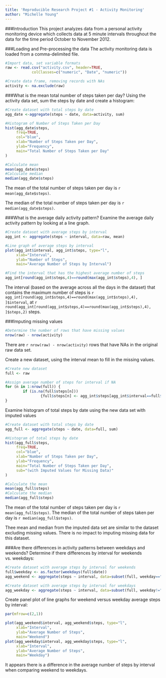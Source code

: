 ```yaml
---
title: 'Reproducible Research Project #1 - Activity Monitoring'
author: "Michelle Young"
---
```


###Introduction
This project analyzes data from a personal activity monitoring device which collects data at 5 minute intervals throughout the data for the time period October to November 2012.

###Loading and Pre-processing the data
The activity monitoring data is loaded from a comma-delimited file.
```r
#Import data, set variable formats
raw <- read.csv("activity.csv", header=TRUE, 
            colClasses=c("numeric", "Date", "numeric"))

#Create data frame, removing records with NAs
activity <- na.exclude(raw)
```

###What is the mean total number of steps taken per day?
Using the activity data set, sum the steps by date and create a histogram:
```r
#Create dataset with total steps by date
agg_date <-aggregate(steps ~ date, data=activity, sum)

#Histogram of Number of Steps Taken per Day
hist(agg_date$steps, 
     freq=TRUE,
     col="blue", 
     xlab="Number of Steps Taken per Day",
     ylab="Frequency",
     main="Total Number of Steps Taken per Day"
)
```

```r
#Calculate mean 
mean(agg_date$steps)
#Calculate median
median(agg_date$steps)
```

The mean of the total number of steps taken per day is `r mean(agg_date$steps)`.

The median of the total number of steps taken per day is `r median(agg_date$steps)`.

###What is the average daily activity pattern?
Examine the average daily activity pattern by looking at a line graph.
```r
#Create dataset with average steps by interval
agg_int <- aggregate(steps ~ interval, data=raw, mean)

#Line graph of average steps by interval
plot(agg_int$interval, agg_int$steps, type="l",
     xlab="Interval",
     ylab="Number of Steps",
     main="Average Number of Steps by Interval")
```

```r
#Find the interval that has the highest average number of steps
agg_int[round(agg_int$steps,4)==round(max(agg_int$steps),4), ]

```
The interval (based on the average across all the days in the dataset) that contains the maximum number of steps is `r agg_int[round(agg_int$steps,4)==round(max(agg_int$steps),4), ]$interval`, at `r round(agg_int[round(agg_int$steps,4)==round(max(agg_int$steps),4), ]$steps,2)` steps.

###Imputing missing values
```r
#Determine the number of rows that have missing values
nrow(raw) - nrow(activity)
```
There are `r nrow(raw) - nrow(activity)` rows that have NAs in the original raw data set.

Create a new dataset, using the interval mean to fill in the missing values.
```r
#Create new dataset
full <- raw

#Assign average number of steps for interval if NA
for (n in 1:nrow(full)) {
        if (is.na(full$steps[n])) 
                {full$steps[n] <- agg_int$steps[agg_int$interval==full$interval[n]] }
}
```

Examine histogram of total steps by date using the new data set with imputed values
```r
#Create dataset with total steps by date
agg_full <- aggregate(steps ~ date, data=full, sum)

#Histogram of total steps by date
hist(agg_full$steps, 
     freq=TRUE,
     col="blue", 
     xlab="Number of Steps Taken per Day",
     ylab="Frequency",
     main="Total Number of Steps Taken per Day",
     sub="(with Imputed Values for Missing Data)"
)
```

```r
#Calculate the mean
mean(agg_full$steps)
#Calculate the median
median(agg_full$steps)
```

The mean of the total number of steps taken per day is `r mean(agg_full$steps)`.
The median of the total number of steps taken per day is `r median(agg_full$steps)`.

Thee mean and median from the imputed data set are similar to the dataset excluding missing values.  There is no impact to imputing missing data for this dataset.

###Are there differences in activity patterns between weekdays and weekends?
Determine if there differences by interval for weekends vs. weekdays:
```r
#Create dataset with average steps by interval for weekends
full$weekday <- as.factor(weekdays(full$date))
agg_weekend <- aggregate(steps ~ interval, data=subset(full, weekday=="Saturday" | weekday=="Sunday"), mean)

#Create dataset with average steps by interval for weekdays
agg_weekday <- aggregate(steps ~ interval, data=subset(full, weekday!="Saturday" & weekday!="Sunday"), mean)
```

Create panel plot of line graphs for weekend versus weekday average steps by interval:
```r
par(mfrow=c(2,1))

plot(agg_weekend$interval, agg_weekend$steps, type="l",
     xlab="Interval",
     ylab="Average Number of Steps",
     main="Weekend")
plot(agg_weekday$interval, agg_weekday$steps, type="l",
     xlab="Interval",
     ylab="Average Number of Steps",
     main="Weekday")
```

It appears there is a difference in the average number of steps by interval when comparing weekend to weekdays.